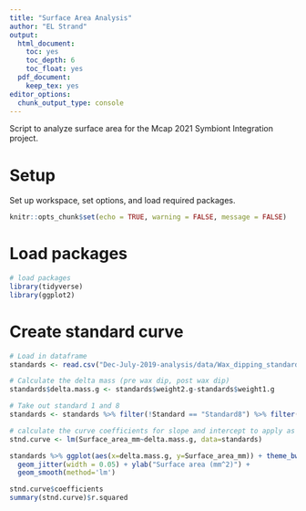 ```yaml
---
title: "Surface Area Analysis"
author: "EL Strand"
output:
  html_document:
    toc: yes
    toc_depth: 6
    toc_float: yes
  pdf_document:
    keep_tex: yes
editor_options: 
  chunk_output_type: console
---
```


Script to analyze surface area for the Mcap 2021 Symbiont Integration project.  

# **Setup**  

Set up workspace, set options, and load required packages.    
```r
knitr::opts_chunk$set(echo = TRUE, warning = FALSE, message = FALSE)
```

# **Load packages** 

```r
# load packages
library(tidyverse)
library(ggplot2)
```

# **Create standard curve**

```r
# Load in dataframe
standards <- read.csv("Dec-July-2019-analysis/data/Wax_dipping_standards.csv", header = TRUE)

# Calculate the delta mass (pre wax dip, post wax dip)
standards$delta.mass.g <- standards$weight2.g-standards$weight1.g

# Take out standard 1 and 8 
standards <- standards %>% filter(!Standard == "Standard8") %>% filter(!Standard == "Standard1") 

# calculate the curve coefficients for slope and intercept to apply as the standard
stnd.curve <- lm(Surface_area_mm~delta.mass.g, data=standards)

standards %>% ggplot(aes(x=delta.mass.g, y=Surface_area_mm)) + theme_bw() + 
  geom_jitter(width = 0.05) + ylab("Surface area (mm^2)") +
  geom_smooth(method='lm') 

stnd.curve$coefficients
summary(stnd.curve)$r.squared
```




